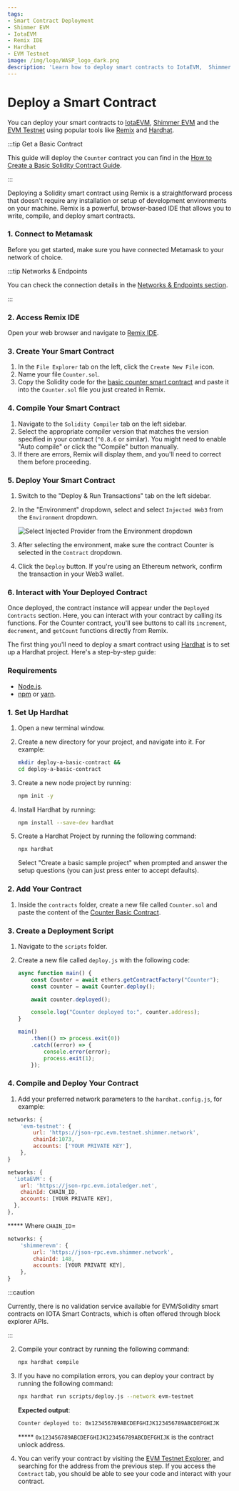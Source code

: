```yaml
---
tags:
- Smart Contract Deployment
- Shimmer EVM
- IotaEVM
- Remix IDE
- Hardhat 
- EVM Testnet
image: /img/logo/WASP_logo_dark.png
description: 'Learn how to deploy smart contracts to IotaEVM,  Shimmer EVM and EVM Testnet using popular tools like Remix and Hardhat.'
---
```


# Deploy a Smart Contract

You can deploy your smart contracts to [IotaEVM](https://iota-evm.blockscout.com/),
[Shimmer EVM](https://explorer.evm.shimmer.network/) and the
[EVM Testnet](https://explorer.evm.testnet.shimmer.network/) using popular tools like [Remix](#remix) and [Hardhat](#hardhat).

:::tip Get a Basic Contract

This guide will deploy the `Counter` contract you can find in
the [How to Create a Basic Solidity Contract Guide](create-a-basic-contract.md).

:::

<Tabs>
<TabItem value='remix' label='Remix'>

Deploying a Solidity smart contract using Remix is a straightforward process that doesn't require any installation or
setup of development environments on your machine. Remix is a powerful, browser-based IDE that allows you to write,
compile, and deploy smart contracts.

### 1. Connect to Metamask

Before you get started, make sure you have connected Metamask to your network of choice.

:::tip Networks & Endpoints

You can check the connection details in the [Networks & Endpoints section](/build/networks-endpoints/).

:::

<Tabs>
<TabItem value='testnet' label='EVM Testnet'>
<AddToMetaMaskButton cfg={EVMNetworks['evm-testnet']}/>
</TabItem>

<TabItem value='IOTAEVM' label='IotaEVM'>
<AddToMetaMaskButton cfg={EVMNetworks['iotaevm']}/>
</TabItem>

<TabItem value='shimmerEVM' label='Shimmer EVM'>
<AddToMetaMaskButton cfg={EVMNetworks['shimmerevm']}/>
</TabItem>
</Tabs>

### 2. Access Remix IDE

Open your web browser and navigate to [Remix IDE](https://remix.ethereum.org/).

### 3. Create Your Smart Contract

1. In the `File Explorer` tab on the left, click the `Create New File` icon.
2. Name your file `Counter.sol`.
3. Copy the Solidity code for the [basic counter smart contract](create-a-basic-contract.md) and paste it into
   the `Counter.sol` file you just created in Remix.

### 4. Compile Your Smart Contract

1. Navigate to the `Solidity Compiler` tab on the left sidebar.
2. Select the appropriate compiler version that matches the version specified in your contract (`^0.8.6` or similar).
   You might need to enable "Auto compile" or click the "Compile" button manually.
3. If there are errors, Remix will display them, and you'll need to correct them before proceeding.

### 5. Deploy Your Smart Contract

1. Switch to the "Deploy & Run Transactions" tab on the left sidebar.
2. In the "Environment" dropdown, select and select `Injected Web3` from the `Environment` dropdown.

   ![Select Injected Provider from the Environment dropdown](/img/evm/remix-injected-provider-metamask.png)
   
3. After selecting the environment, make sure the contract Counter is selected in the `Contract` dropdown.
4. Click the `Deploy` button. If you're using an Ethereum network, confirm the transaction in your Web3 wallet.

### 6. Interact with Your Deployed Contract

Once deployed, the contract instance will appear under the `Deployed Contracts` section.
Here, you can interact with your contract by calling its functions. For the Counter contract, you'll see buttons to call
its `increment`, `decrement`, and `getCount` functions directly from Remix.

</TabItem>
<TabItem value='hardhat' label='Hardhat'>

The first thing you'll need to deploy a smart contract using [Hardhat](https://hardhat.org/) is to set up a Hardhat
project. Here's a step-by-step guide:

### Requirements

* [Node.js](https://nodejs.org/).
* [npm](https://www.npmjs.com/) or [yarn](https://yarnpkg.com/).

### 1. Set Up Hardhat

1. Open a new terminal window.
2. Create a new directory for your project, and navigate into it. For example:
   ```bash
   mkdir deploy-a-basic-contract &&
   cd deploy-a-basic-contract
   ```
3. Create a new node project by running:
   ```bash
   npm init -y
   ```
4. Install Hardhat by running:
   ```bash
   npm install --save-dev hardhat
   ```
5. Create a Hardhat Project by running the following command:
   ```bash
   npx hardhat
   ```

   Select "Create a basic sample project" when prompted and answer the setup questions (you can just press enter to
   accept defaults).

### 2. Add Your Contract

1. Inside the `contracts` folder, create a new file called  `Counter.sol` and paste the content of
   the [Counter Basic Contract](create-a-basic-contract.md).

### 3. Create a Deployment Script

1. Navigate to the `scripts` folder.
2. Create a new file called `deploy.js` with the following code:

   ```javascript
   async function main() {
       const Counter = await ethers.getContractFactory("Counter");
       const counter = await Counter.deploy();
   
       await counter.deployed();
   
       console.log("Counter deployed to:", counter.address);
   }
   
   main()
       .then(() => process.exit(0))
       .catch((error) => {
           console.error(error);
           process.exit(1);
       });
   ```

### 4. Compile and Deploy Your Contract

1. Add your preferred network parameters to the `hardhat.config.js`, for example:

<Tabs>
<TabItem value='testnet' label='EVM Testnet'>

```javascript
networks: {
    'evm-testnet': {
        url: 'https://json-rpc.evm.testnet.shimmer.network',
        chainId:1073,
        accounts: ['YOUR PRIVATE KEY'],
    },
}
```

</TabItem>
<TabItem value='iotaEVM' label='IotaEVM'>

```javascript
networks: {
  'iotaEVM': {
    url: 'https://json-rpc.evm.iotaledger.net',
    chainId: CHAIN_ID,
    accounts: [YOUR PRIVATE KEY],
  },
},
```
***** Where `CHAIN_ID`= <ChainId url='https://json-rpc.evm.iotaledger.net'/>

</TabItem>
<TabItem value='shimmerEVM' label='Shimmer EVM'>

```javascript
networks: {
    'shimmerevm': {
        url: 'https://json-rpc.evm.shimmer.network',
        chainId: 148, 
        accounts: [YOUR PRIVATE KEY],
    },
}
```

</TabItem>
</Tabs>

:::caution

Currently, there is no validation service available for EVM/Solidity smart contracts on IOTA Smart Contracts, which is
often offered through block explorer APIs.

:::

2. Compile your contract by running the following command:

   ```bash
   npx hardhat compile
   ```

3. If you have no compilation errors, you can deploy your contract by running the following command:

   ```bash
   npx hardhat run scripts/deploy.js --network evm-testnet
   ```

   **Expected output**:

   ```bash
   Counter deployed to: 0x123456789ABCDEFGHIJK123456789ABCDEFGHIJK
   ```
   ***** `0x123456789ABCDEFGHIJK123456789ABCDEFGHIJK` is the contract unlock address.

4. You can verify your contract by visiting
   the [EVM Testnet Explorer](https://explorer.evm.testnet.shimmer.network/),
   and searching for the address from the previous step. If you access the `Contract` tab, you should be able to see
   your code and interact with your contract.

</TabItem>
</Tabs>